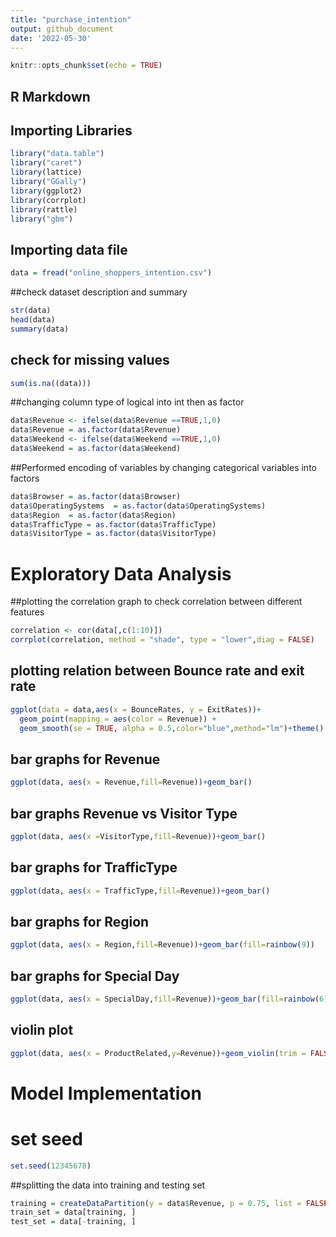 ```yaml
---
title: "purchase_intention"
output: github_document
date: '2022-05-30'
---
```


```r
knitr::opts_chunk$set(echo = TRUE)
```

## R Markdown

## Importing Libraries

```r
library("data.table")
library("caret")
library(lattice)
library("GGally")
library(ggplot2)
library(corrplot)
library(rattle)
library("gbm")

```

## Importing data file

```r
data = fread("online_shoppers_intention.csv")
```

##check dataset description and summary

```r
str(data)
head(data)
summary(data)
```

## check for missing values

```r
sum(is.na((data)))
```

##changing column type of logical into int then as factor

```r
data$Revenue <- ifelse(data$Revenue ==TRUE,1,0)
data$Revenue = as.factor(data$Revenue)
data$Weekend <- ifelse(data$Weekend ==TRUE,1,0)
data$Weekend = as.factor(data$Weekend)
```

##Performed encoding of variables by changing categorical variables into factors

```r
data$Browser = as.factor(data$Browser)
data$OperatingSystems  = as.factor(data$OperatingSystems)
data$Region  = as.factor(data$Region)
data$TrafficType = as.factor(data$TrafficType)
data$VisitorType = as.factor(data$VisitorType)
```

# Exploratory Data Analysis

##plotting the correlation graph to check correlation between different features

```r
correlation <- cor(data[,c(1:10)]) 
corrplot(correlation, method = "shade", type = "lower",diag = FALSE)
```

## plotting relation between Bounce rate and exit rate

```r
ggplot(data = data,aes(x = BounceRates, y = ExitRates))+ 
  geom_point(mapping = aes(color = Revenue)) + 
  geom_smooth(se = TRUE, alpha = 0.5,color="blue",method="lm")+theme()
```

## bar graphs for Revenue

```r
ggplot(data, aes(x = Revenue,fill=Revenue))+geom_bar()
```

## bar graphs Revenue vs Visitor Type

```r
ggplot(data, aes(x =VisitorType,fill=Revenue))+geom_bar()
```

## bar graphs for TrafficType

```r
ggplot(data, aes(x = TrafficType,fill=Revenue))+geom_bar()
```

## bar graphs for Region

```r
ggplot(data, aes(x = Region,fill=Revenue))+geom_bar(fill=rainbow(9))
```

## bar graphs for Special Day

```r
ggplot(data, aes(x = SpecialDay,fill=Revenue))+geom_bar(fill=rainbow(6))
```

## violin plot

```r
ggplot(data, aes(x = ProductRelated,y=Revenue))+geom_violin(trim = FALSE)
```

# Model Implementation

# set seed

```r
set.seed(12345678)
```

##splitting the data into training and testing set

```r
training = createDataPartition(y = data$Revenue, p = 0.75, list = FALSE)
train_set = data[training, ]
test_set = data[-training, ]
```
